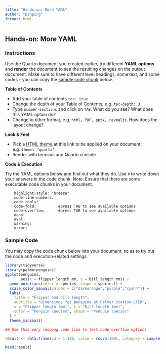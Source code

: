 ```yaml
---
title: "Hands-on: More YAML"
author: "Danping"
format: html
---
```


## Hands-on: More YAML

### Instructions

Use the Quarto document you created earlier, try different **YAML options** and **render** the document to see the resulting changes on the output document. Make sure to have different level headings, some text, and some codes - you can copy the [sample code chunk](#sample-code) below.

**Table of Contents**

-   Add your table of contents `toc: true`
-   Change the depth of your Table of Contents, e.g. `toc-depth: 3`
-   Type `number-sections` and click on `TAB`. What do you see? What does this YAML option do?
-   Change to other format, e.g. `html, PDF, pptx, revealjs`. How does the layout change?

**Look & Feel**

-   Pick a [HTML theme](https://quarto.org/docs/output-formats/html-themes.html) at this link to be applied on your document, e.g. `theme: "quartz"`
-   Render with terminal and Quarto console

**Code & Execution**

Try the YAML options below and find out what they do. Use `#` to write down your answers in the code chunk. Note: Ensure that there are some executable code chunks in your document.

```         
    highlight-style: "breeze"
    code-line-numbers: 
    code-tools: 
    code-fold:          #press TAB to see available options
    code-overflow:      #press TAB to see available options
    echo: 
    eval: 
    warning:
    error:
```

### Sample Code {#sample-code}

You may copy the code chunk below into your document, so as to try out the code and execution-related settings.

```r
library(tidyverse)
library(palmerpenguins)
ggplot(penguins, 
       aes(x = flipper_length_mm, y = bill_length_mm)) +
  geom_point(aes(color = species, shape = species)) +
  scale_color_manual(values = c("darkorange","purple","cyan4")) +
  labs(
    title = "Flipper and bill length",
    subtitle = "Dimensions for penguins at Palmer Station LTER",
    x = "Flipper length (mm)", y = "Bill length (mm)",
    color = "Penguin species", shape = "Penguin species"
  ) +
  theme_minimal()
```

```r
## Use this very loooong code line to test code-overflow options

result <- data.frame(id = 1:100, value = rnorm(100), category = sample(c("A", "B", "C"), 100, replace = TRUE), subcategory = sample(c("X", "Y", "Z"), 100, replace = TRUE), date = seq.Date(from = as.Date("2023-01-01"), by = "day", length.out = 100))

head(result)
```

